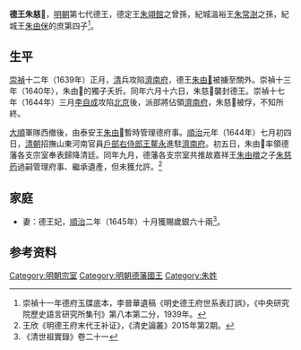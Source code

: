'''德王朱慈𤆝'''{{BD|？||17世紀|catIdx=Z朱}}，[[明朝|明朝]]第七代德王，德定王[[朱翊錧|朱翊錧]]之曾孫，紀城溫裕王[[朱常澍|朱常澍]]之孫，紀城王[[朱由侎|朱由侎]]的庶第四子<ref name=dfyd>崇禎十一年德府玉牒底本，李晉華遺稿《明史德王府世系表訂誤》，《中央研究院歷史語言研究所集刊》第八本第二分，1939年。</ref>。

==生平==
[[崇禎|崇禎]]十二年（1639年）正月，[[清朝|清]]兵攻陷[[濟南府|濟南府]]，德王[[朱由𣒻|朱由𣒻]]被擄至關外。崇禎十三年（1640年），朱由𣒻的獨子夭折。同年六月十六日，朱慈𤆝襲封德王。崇禎十七年（1644年）三月[[李自成|李自成]]攻陷[[北京|北京]]後，派部將佔領[[濟南府|濟南府]]，朱慈𤆝被俘，不知所終。

[[大順_(政權)|大順]]軍隊西撤後，由泰安王[[朱由𰘱|朱由𰘱]]暫時管理德府事。[[順治|順治]]元年（1644年）七月初四日，[[清朝|清朝]]招撫山東河南官員[[戶部右侍郎|戶部右侍郎]][[王鳌永|王鳌永]]進駐[[濟南府|濟南府]]。初五日，朱由𰘱率領德藩各支宗室奉表歸降清廷。同年九月，德藩各支宗室共推故嘉祥王[[朱由橔|朱由橔]]之子[[朱慈䓎|朱慈䓎]]過嗣管理府事、繼承遺產，但未獲允許。<ref name=wx>王欣《明德王府末代王补证》，《清史論叢》2015年第2期。</ref>

==家庭==
*妻：德王妃，[[順治|順治]]二年（1645年）十月獲賜歲銀六十兩<ref>《清世祖實錄》卷二十一</ref>。

==参考资料==
{{reflist|}}

{{s-start}}
{{s-bef|before=堂伯[[朱由𣒻|朱由𣒻]]}}
{{s-ttl|title=[[明朝藩王列表_(德王系)|明德國國王]]|years=1640年－1644年}}
{{s-vacant|降清，封國廢除|next=懷王[[朱由樺|朱由樺]]}}
{{end}}

[[Category:明朝宗室|Category:明朝宗室]]
[[Category:明朝德藩國王|Category:明朝德藩國王]]
[[Category:朱姓|Category:朱姓]]
